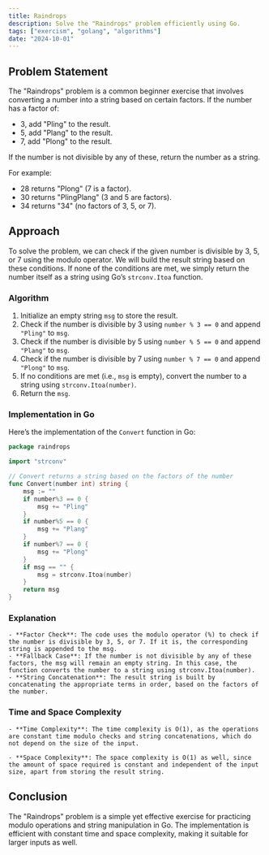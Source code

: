 ```yaml
---
title: Raindrops
description: Solve the "Raindrops" problem efficiently using Go.
tags: ["exercism", "golang", "algorithms"]
date: "2024-10-01"
---
```


## Problem Statement

The "Raindrops" problem is a common beginner exercise that involves converting a number into a string based on certain factors. If the number has a factor of:

- 3, add "Pling" to the result.
- 5, add "Plang" to the result.
- 7, add "Plong" to the result.

If the number is not divisible by any of these, return the number as a string.

For example:
- 28 returns "Plong" (7 is a factor).
- 30 returns "PlingPlang" (3 and 5 are factors).
- 34 returns "34" (no factors of 3, 5, or 7).

## Approach

To solve the problem, we can check if the given number is divisible by 3, 5, or 7 using the modulo operator. We will build the result string based on these conditions. If none of the conditions are met, we simply return the number itself as a string using Go’s `strconv.Itoa` function.

### Algorithm

1. Initialize an empty string `msg` to store the result.
2. Check if the number is divisible by 3 using `number % 3 == 0` and append `"Pling"` to `msg`.
3. Check if the number is divisible by 5 using `number % 5 == 0` and append `"Plang"` to `msg`.
4. Check if the number is divisible by 7 using `number % 7 == 0` and append `"Plong"` to `msg`.
5. If no conditions are met (i.e., `msg` is empty), convert the number to a string using `strconv.Itoa(number)`.
6. Return the `msg`.

### Implementation in Go

Here’s the implementation of the `Convert` function in Go:

```go
package raindrops

import "strconv"

// Convert returns a string based on the factors of the number
func Convert(number int) string {
	msg := ""
	if number%3 == 0 {
		msg += "Pling"
	}
	if number%5 == 0 {
		msg += "Plang"
	}
	if number%7 == 0 {
		msg += "Plong"
	}
	if msg == "" {
		msg = strconv.Itoa(number)
	}
	return msg
}
```


### Explanation
	- **Factor Check**: The code uses the modulo operator (%) to check if the number is divisible by 3, 5, or 7. If it is, the corresponding string is appended to the msg.
	- **Fallback Case**: If the number is not divisible by any of these factors, the msg will remain an empty string. In this case, the function converts the number to a string using strconv.Itoa(number).
	- **String Concatenation**: The result string is built by concatenating the appropriate terms in order, based on the factors of the number.

### Time and Space Complexity
	- **Time Complexity**: The time complexity is O(1), as the operations are constant time modulo checks and string concatenations, which do not depend on the size of the input.

	- **Space Complexity**: The space complexity is O(1) as well, since the amount of space required is constant and independent of the input size, apart from storing the result string.

## Conclusion
The "Raindrops" problem is a simple yet effective exercise for practicing modulo operations and string manipulation in Go. The implementation is efficient with constant time and space complexity, making it suitable for larger inputs as well.